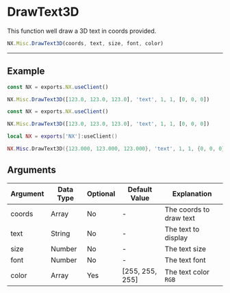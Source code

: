 
# DrawText3D

This function well draw a 3D text in coords provided.

```typescript
NX.Misc.DrawText3D(coords, text, size, font, color)
```

---

## Example

<Tabs>
<TabItem value="ts" label="TypeScript">

```typescript title="/rc/client/class/misc.ts"
const NX = exports.NX.useClient()

NX.Misc.DrawText3D([123.0, 123.0, 123.0], 'text', 1, 1, [0, 0, 0])
```

</TabItem>
<TabItem value="js" label="JavaScript">

```js title="/rc/client/class/misc.ts"
const NX = exports.NX.useClient()

NX.Misc.DrawText3D([123.0, 123.0, 123.0], 'text', 1, 1, [0, 0, 0])
```

</TabItem>
<TabItem value="lua" label="Lua">

```lua title="/rc/client/class/misc.ts"
local NX = exports['NX']:useClient()

NX.Misc.DrawText3D({123.000, 123.000, 123.000}, 'text', 1, 1, {0, 0, 0})
```

</TabItem>
</Tabs>

## Arguments

| Argument | Data Type | Optional | Default Value   | Explanation             |
| -------- | --------- | -------- | --------------- | ----------------------- |
| coords   | Array     | No       | -               | The coords to draw text |
| text     | String    | No       | -               | The text to display     |
| size     | Number    | No       | -               | The text size           |
| font     | Number    | No       | -               | The text font           |
| color    | Array     | Yes      | [255, 255, 255] | The text color `RGB`    |
